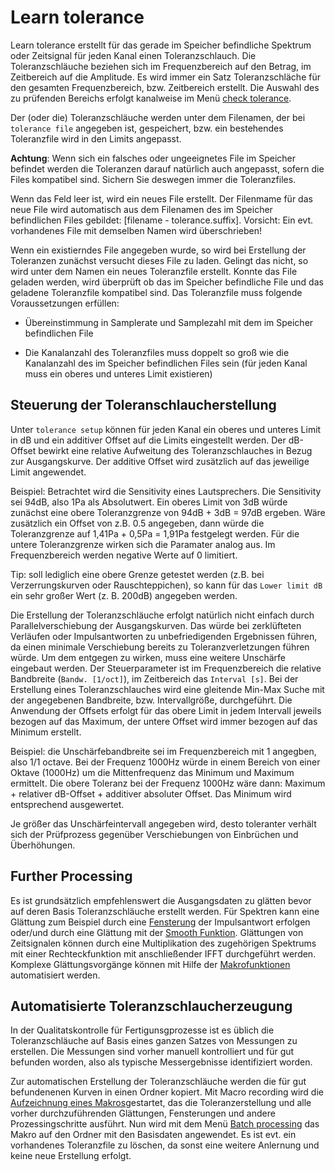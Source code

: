 # Learn tolerance

Learn tolerance erstellt für das gerade im Speicher befindliche Spektrum oder Zeitsignal für jeden Kanal einen Toleranzschlauch. Die Toleranzschläuche beziehen sich im Frequenzbereich auf den Betrag, im Zeitbereich auf die Amplitude. Es wird immer ein Satz Toleranzschläche für den gesamten Frequenzbereich, bzw. Zeitbereich erstellt. Die Auswahl des zu prüfenden Bereichs erfolgt kanalweise im Menü [check tolerance](/de/help/qc/check-tolerance).

Der (oder die) Toleranzschläuche werden unter dem Filenamen, der bei ``tolerance file`` angegeben ist, gespeichert, bzw. ein bestehendes Toleranzfile wird in den Limits angepasst.

**Achtung**: Wenn sich ein falsches oder ungeeignetes File im Speicher befindet werden die Toleranzen darauf natürlich auch angepasst, sofern die Files kompatibel sind. Sichern Sie deswegen immer die Toleranzfiles.

Wenn das Feld leer ist, wird ein neues File erstellt. Der Filenmame für das neue File wird automatisch aus dem Filenamen des im Speicher befindlichen Files gebildet: [filename - tolerance.suffix]. Vorsicht: Ein evt. vorhandenes File mit demselben Namen wird überschrieben!

Wenn ein existierndes File angegeben wurde, so wird bei Erstellung der Toleranzen zunächst versucht dieses File zu laden. Gelingt das nicht, so wird unter dem Namen ein neues Toleranzfile erstellt. Konnte das File geladen werden, wird  überprüft ob das im Speicher befindliche File und das geladene Toleranzfile kompatibel sind. Das Toleranzfile muss folgende Voraussetzungen erfüllen:

- Übereinstimmung in Samplerate und Samplezahl mit dem im Speicher befindlichen File

- Die Kanalanzahl des Toleranzfiles muss doppelt so groß wie die Kanalanzahl des im Speicher befindlichen Files sein (für jeden Kanal muss ein oberes und unteres Limit existieren)

## Steuerung der Toleranschlaucherstellung

Unter ``tolerance setup`` können für jeden Kanal ein oberes und unteres Limit in dB und ein additiver Offset auf die Limits eingestellt werden. Der dB-Offset bewirkt eine relative Aufweitung des Toleranzschlauches in Bezug zur Ausgangskurve. Der additive Offset wird zusätzlich auf das jeweilige Limit angewendet.

Beispiel: Betrachtet wird die Sensitivity eines Lautsprechers. Die Sensitivity sei 94dB, also 1Pa als Absolutwert. Ein oberes Limit von 3dB würde zunächst eine obere Toleranzgrenze von 94dB + 3dB  = 97dB ergeben. Wäre zusätzlich ein Offset von z.B. 0.5 angegeben, dann würde die Toleranzgrenze auf 1,41Pa + 0,5Pa = 1,91Pa festgelegt werden. Für die untere Toleranzgrenze wirken sich die Paramater analog aus. Im Frequenzbereich werden negative Werte auf 0 limitiert.

Tip: soll lediglich eine obere Grenze getestet werden (z.B. bei Verzerrungskurven oder Rauschteppichen), so kann für das ``Lower limit dB`` ein sehr großer Wert (z. B. 200dB) angegeben werden.

Die Erstellung der Toleranzschläuche erfolgt natürlich nicht einfach durch Parallelverschiebung der Ausgangskurven. Das würde bei zerklüfteten Verläufen oder Impulsantworten zu unbefriedigenden Ergebnissen führen, da einen minimale Verschiebung bereits zu Toleranzverletzungen führen würde. Um dem entgegen zu wirken, muss eine weitere Unschärfe eingebaut werden. Der Steuerparameter ist im Frequenzbereich die relative Bandbreite (``Bandw. [1/oct]``), im Zeitbereich das ``Interval [s]``. Bei der Erstellung eines Toleranzschlauches wird eine gleitende Min-Max Suche mit der angegebenen Bandbreite, bzw. Intervallgröße, durchgeführt. Die Anwendung der Offsets erfolgt für das obere Limit in jedem Intervall jeweils bezogen auf das Maximum, der untere Offset wird immer bezogen auf das Minimum erstellt.

Beispiel: die Unschärfebandbreite sei im Frequenzbereich mit 1 angegben, also 1/1 octave. Bei der Frequenz 1000Hz würde in einem Bereich von einer Oktave (1000Hz) um die Mittenfrequenz das Minimum und Maximum ermittelt. Die obere Toleranz bei der Frequenz 1000Hz wäre dann: Maximum + relativer dB-Offset + additiver absoluter Offset. Das Minimum wird entsprechend ausgewertet.

Je größer das Unschärfeintervall angegeben wird, desto toleranter verhält sich der Prüfprozess gegenüber Verschiebungen von Einbrüchen und Überhöhungen.

## Further Processing

Es ist grundsätzlich empfehlenswert die Ausgangsdaten zu glätten bevor auf deren Basis Toleranzschläuche erstellt werden. Für Spektren kann eine Glättung zum Beispiel durch eine [Fensterung](/de/help/edit/apply-window) der Impulsantwort erfolgen oder/und durch eine Glättung mit der [Smooth Funktion](/de/help/edit/smooth). Glättungen von Zeitsignalen können durch eine Multiplikation des zugehörigen Spektrums mit einer Rechteckfunktion mit anschließender IFFT durchgeführt werden. Komplexe Glättungsvorgänge können mit Hilfe der [Makrofunktionen](/de/help/macro) automatisiert werden.

## Automatisierte Toleranzschlaucherzeugung

In der Qualitatskontrolle für Fertigunsgprozesse ist es üblich die Toleranzschläuche auf Basis eines ganzen Satzes von Messungen zu erstellen. Die Messungen sind vorher manuell kontrolliert und für gut befunden worden, also als typische Messergebnisse identifiziert worden.

Zur automatischen Erstellung der Toleranzschläuche werden die für gut befundenenen Kurven in einen Ordner kopiert. Mit Macro recording wird die [Aufzeichnung eines Makros](/de/help/macro)gestartet, das die Toleranzerstellung und alle vorher durchzuführenden Glättungen, Fensterungen und andere Prozessingschritte ausführt. Nun wird mit dem Menü  [Batch processing](/de/help/macro/batch-processing) das Makro auf den Ordner mit den Basisdaten angewendet. Es ist evt. ein vorhandenes Toleranzfile zu löschen, da sonst eine weitere Anlernung und keine neue Erstellung erfolgt.
